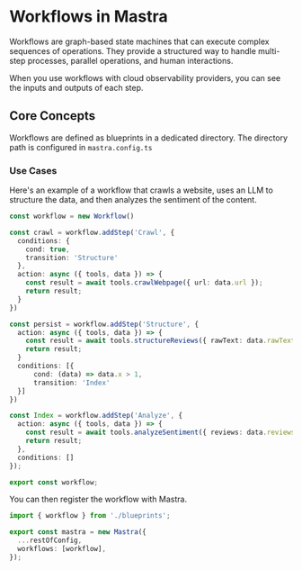 # Workflows in Mastra

Workflows are graph-based state machines that can execute complex sequences of operations. They provide a structured way to handle multi-step processes, parallel operations, and human interactions.

When you use workflows with cloud observability providers, you can see the inputs and outputs of each step.

## Core Concepts

Workflows are defined as blueprints in a dedicated directory. The directory path is configured in `mastra.config.ts`

### Use Cases

Here's an example of a workflow that crawls a website, uses an LLM to structure the data, and then analyzes the sentiment of the content.

```typescript filename="src/blueprints/index.ts"
const workflow = new Workflow()

const crawl = workflow.addStep('Crawl', {
  conditions: {
    cond: true,
    transition: 'Structure'
  },
  action: async ({ tools, data }) => {
    const result = await tools.crawlWebpage({ url: data.url });
    return result;
  }
})

const persist = workflow.addStep('Structure', {
  action: async ({ tools, data }) => {
    const result = await tools.structureReviews({ rawText: data.rawText });
    return result;
  }
  conditions: [{
      cond: (data) => data.x > 1,
      transition: 'Index'
  }]
})

const Index = workflow.addStep('Analyze', {
  action: async ({ tools, data }) => {
    const result = await tools.analyzeSentiment({ reviews: data.reviews });
    return result;
  },
  conditions: []
});

export const workflow;
```

You can then register the workflow with Mastra.

```typescript filename="src/mastra/index.ts"
import { workflow } from './blueprints';

export const mastra = new Mastra({
  ...restOfConfig,
  workflows: [workflow],
});
```
